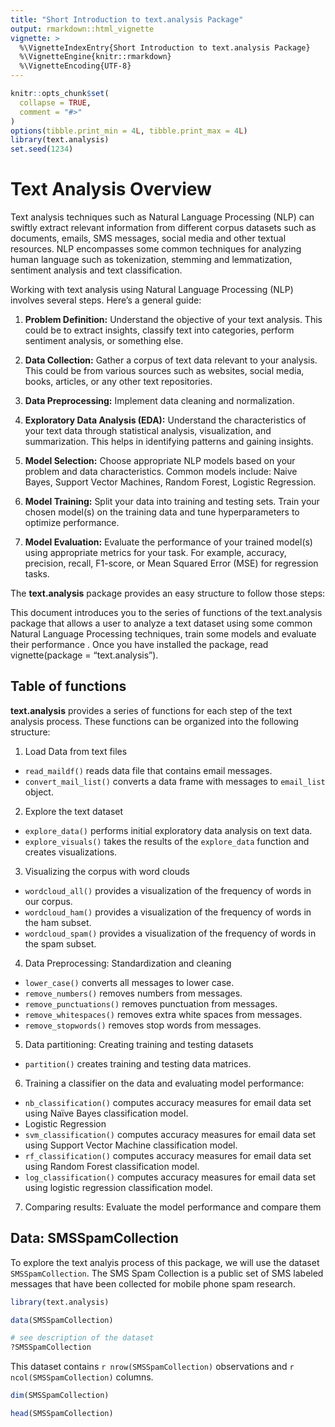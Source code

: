 ```yaml
---
title: "Short Introduction to text.analysis Package"
output: rmarkdown::html_vignette
vignette: >
  %\VignetteIndexEntry{Short Introduction to text.analysis Package}
  %\VignetteEngine{knitr::rmarkdown}
  %\VignetteEncoding{UTF-8}
---
```


```r
knitr::opts_chunk$set(
  collapse = TRUE,
  comment = "#>"
)
options(tibble.print_min = 4L, tibble.print_max = 4L)
library(text.analysis)
set.seed(1234)
```

# Text Analysis Overview

Text analysis techniques such as Natural Language Processing (NLP) can swiftly 
extract relevant information from different corpus datasets such as documents, 
emails, SMS messages, social media and other textual resources. NLP encompasses 
some common techniques for analyzing human language such as tokenization, 
stemming and lemmatization, sentiment analysis and text classification.  

Working with text analysis using Natural Language Processing (NLP) involves 
several steps. Here's a general guide:

1. **Problem Definition:** Understand the objective of your text analysis. This 
could be to extract insights, classify text into categories, perform sentiment 
analysis, or something else.

2. **Data Collection:** Gather a corpus of text data relevant to your analysis. 
This could be from various sources such as websites, social media, books, 
articles, or any other text repositories.

3. **Data Preprocessing:** Implement data cleaning and normalization.
   
4. **Exploratory Data Analysis (EDA):** Understand the characteristics of your 
text data through statistical analysis, visualization, and summarization. This 
helps in identifying patterns and gaining insights.

5. **Model Selection:** Choose appropriate NLP models based on your problem and 
data characteristics. Common models include: Naive Bayes, Support Vector 
Machines, Random Forest, Logistic Regression.

6. **Model Training:** Split your data into training and testing sets. Train 
your chosen model(s) on the training data and tune hyperparameters to optimize 
performance.

7. **Model Evaluation:** Evaluate the performance of your trained model(s) using 
appropriate metrics for your task. For example, accuracy, precision, recall, 
F1-score, or Mean Squared Error (MSE) for regression tasks.


The **text.analysis** package provides an easy structure to follow those steps:

This document introduces you to the series of functions of the text.analysis 
package that allows a user to analyze a text dataset using some common Natural 
Language Processing techniques, train some models and evaluate their performance
. Once you have installed the package, read vignette(package = "text.analysis").


## Table of functions

**text.analysis** provides a series of functions for each step of the text 
analysis process. These functions can be organized into the following structure:

1. Load Data from text files

  + `read_maildf()` reads data file that contains email messages.
  + `convert_mail_list()` converts a data frame with  messages to `email_list` 
  object.

2. Explore the text dataset

  + `explore_data()` performs initial exploratory data analysis on text data.
  + `explore_visuals()` takes the results of the `explore_data` function and 
  creates visualizations.

3. Visualizing the corpus with word clouds

  + `wordcloud_all()` provides a visualization of the frequency of words in our 
  corpus.
  + `wordcloud_ham()` provides a visualization of the frequency of words in the 
  ham subset.
  + `wordcloud_spam()` provides a visualization of the frequency of words in the 
  spam subset.
  
4. Data Preprocessing: Standardization and cleaning  

  + `lower_case()` converts all messages to lower case.   
  + `remove_numbers()` removes numbers from messages.
  + `remove_punctuations()` removes punctuation from messages.  
  + `remove_whitespaces()` removes extra white spaces from messages.
  + `remove_stopwords()` removes stop words from messages.
  
5. Data partitioning: Creating training and testing datasets  

  + `partition()` creates training and testing data matrices.

6. Training a classifier on the data and evaluating model performance:  
  + `nb_classification()` computes accuracy measures for email data set using 
  Naïve Bayes classification model. 
  - Logistic Regression
  + `svm_classification()` computes accuracy measures for email data set using 
  Support Vector Machine classification model. 
  + `rf_classification()` computes accuracy measures for email data set using 
  Random Forest classification model. 
  + `log_classification()` computes accuracy measures for email data set using 
  logistic regression classification model. 
  
7. Comparing results: Evaluate the model performance and compare them  


## Data: SMSSpamCollection

To explore the text analyis process of this package, we will use the dataset 
`SMSSpamCollection`. The SMS Spam Collection is a public set of SMS labeled 
messages that have been collected for mobile phone spam research. 

```r
library(text.analysis)

data(SMSSpamCollection)

# see description of the dataset
?SMSSpamCollection
```

This dataset contains `r nrow(SMSSpamCollection)` observations and 
`r ncol(SMSSpamCollection)` columns.

```r
dim(SMSSpamCollection)

head(SMSSpamCollection)
```




